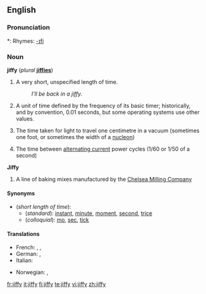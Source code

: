 ==English==

===Pronunciation===
*: Rhymes: [[Rhymes:English:-ɪfi|-ɪfi]]

===Noun===
'''jiffy''' (''plural'' '''[[jiffies]]''')

# {{colloquial}} A very short, unspecified length of time.
#: ''I'll be back in a jiffy.''
# {{computers}} A unit of time defined by the frequency of its basic timer; historically, and by convention, 0.01 seconds, but some operating systems use other values.
# {{physics}} The time taken for light to travel one centimetre in a vacuum (sometimes one foot, or sometimes the width of a [[nucleon]])
# {{electronics}} The time between [[alternating current]] power cycles (1/60 or 1/50 of a second)

'''Jiffy'''

# A line of baking mixes manufactured by the [http://www.jiffymix.com Chelsea Milling Company]

====Synonyms====
* (''short length of time''):
** (''standard''): [[instant]], [[minute]], [[moment]], [[second]], [[trice]]
** (''colloquial''): [[mo]], [[sec]], [[tick]]

====Translations====

{{trans-top|short length of time}}
* French: {{t+|fr|instant|m}}, {{t+|fr|moment|m}}, {{t+|fr|seconde|f}}
* German: {{t-|de|Moment|m}}, {{t+|de|Augenblick|m}}
* Italian: {{t+|it|attimo|m}}
{{trans-mid}}
* Norwegian: {{t-|no|straks}}, {{t+|no|øyeblikk}}
{{trans-bottom}}

{{trans-top|in computing}}
{{trans-mid}}
{{trans-bottom}}

[[fr:jiffy]]
[[it:jiffy]]
[[fi:jiffy]]
[[te:jiffy]]
[[vi:jiffy]]
[[zh:jiffy]]